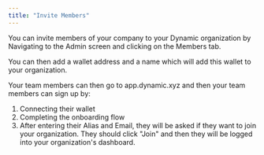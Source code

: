 ```yaml
---
title: "Invite Members"
---
```


You can invite members of your company to your Dynamic organization by Navigating to the Admin screen and clicking on the Members tab. 

You can then add a wallet address and a name which will add this wallet to your organization. 

Your team members can then go to app.dynamic.xyz and then your team members can sign up by:

1. Connecting their wallet
2. Completing the onboarding flow
3. After entering their Alias and Email, they will be asked if they want to join your organization. They should click "Join" and then they will be logged into your organization's dashboard.